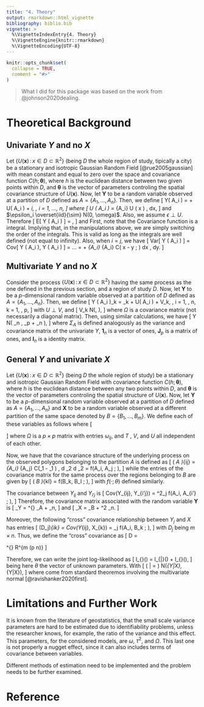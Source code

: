 ```yaml
---
title: "4. Theory"
output: rmarkdown::html_vignette
bibliography: biblio.bib
vignette: >
  %\VignetteIndexEntry{4. Theory}
  %\VignetteEngine{knitr::rmarkdown}
  %\VignetteEncoding{UTF-8}
---
```


```r
knitr::opts_chunk$set(
  collapse = TRUE,
  comment = "#>"
)
```

> What I did for this package was based on the work from @johnson2020dealing.

# Theoretical Background

## Univariate $Y$ and no $X$

Let $\{ U(\mathbf{x}) \,:\, x \in D \subset \mathbb{R}^2 \}$ (being $D$ the
whole region of study, tipically a city) be a stationary and isotropic Gaussian
Random Field [@rue2005gaussian] with mean constant and equal to zero over the
space and covariance function $C(h; \mathbf{\theta})$, where $h$ is the
euclidean distance between two given points within $D$, and $\mathbf{\theta}$ is
the vector of parameters controling the spatial covariance structure of
$U(\mathbf{x})$. Now, let $\mathbf{Y}$ to be a random variable observed at a
partition of $D$ defined as $A = \{A_1, \dots, A_n \}$. Then, we define
\[
Y( A_i ) = \alpha + U( A_i ) + \epsilon_i, \, i = 1, ..., n,
\]
where
\[
U ( A_i ) = \frac{ 1 }{ \lvert A_i \rvert } \int_{A_i} U ( x ) \, dx,
\]
and $\epsilon_i \overset{iid}{\sim} N(0, \omega)$. Also, we assume $\epsilon
\perp U$.  Therefore
\[
E[ Y ( A_i  )  ] = \alpha,
\]
and
\begin{align*}
Cov[ Y ( A_i ), Y ( A_j ) ] & = Cov[\alpha + U( A_i ) + \epsilon_i, \alpha + U(
A_j ) + \epsilon_j] \\
& = Cov[ U( A_i ), U( A_j ) ] 
= Cov \left[ \frac{1}{\lvert A_i \rvert} \int_{A_i} U ( x ) \, dx,
\frac{1}{\lvert A_j \rvert} \int_{A_j} U ( y ) \, dy \right] \\
& =
\frac{1}{\lvert A_i \rvert \lvert A_j \rvert} \int_{A_j} \int_{A_i}
Cov \left[ U ( x ),
U ( y )  \right]
\, dx \, dy \\
& = 
\frac{1}{\lvert A_i \rvert \lvert A_j \rvert} \int_{A_j} \int_{A_i}
C( \lVert x - y \rVert ; \theta) dx \, dy = f(A_i, A_j ; \theta).
\end{align*}
First, note that the Covariance function is a integral. Implying that, in the
manipulations above, we are simply switching the order of the integrals. This is
valid as long as the integrals are well defined (not equal to infinity). Also,
when $i = j$, we have
\[
Var[ Y ( A_i ) ] = Cov[ Y ( A_i ), Y ( A_i ) ] = ... = \omega + \frac{1}{\lvert
A_i \rvert \lvert A_i \rvert} \int_{A_i} \int_{A_i} C( \lVert x - y \rVert ;
\theta) dx \, dy.
\]

## Multivariate $Y$ and no $X$

Consider the process $\{ U(\mathbf{x}) \,:\, x \in D \subset \mathbb{R}^2 \}$
having the same process as the one defined in the previous section, and a region
of study $D$. Now, let $\mathbf{Y}$ to be a _p_-dimensional random variable
observed at a partition of $D$ defined as $A = \{A_1, \dots, A_n \}$. Then, we
define
\[
Y ( A_i )_k = \alpha_k + U( A_i ) + V_k, \, i = 1, \ldots, n, k = 1, \ldots, p,
\]
with $U \perp V$, and
\[
V_k \overset{iid}{\sim} N\left(\mathbf{0}, \Omega \right),
\]
where $\Omega$ is a covariance matrix (not necessarily a diagonal matrix).
Then, using similar calculations, we have
\[
Y \sim N( \mathbf{1}_n \otimes \mathbf{\alpha}, 
\mathbf{J}_p \otimes \Sigma{A} + \mathbf{I}_n \otimes \Omega \),
\]
where $\Sigma_{A}$ is defined analogously as the variance and covariance matrix
of the univariate $Y$, $\mathbf{1}_n$ is a vector of ones, $\mathbf{J}_p$ is a
matrix of ones, and $\mathbf{I}_n$ is a identity matrix.

## General $Y$ and univariate $X$

Let $\{ U(\mathbf{x}) \,:\, x \in D \subset \mathbb{R}^2 \}$ (being $D$ the
whole region of study) be a stationary and isotropic Gaussian Random Field with
covariance function $C(h; \mathbf{\theta})$, where $h$ is the euclidean distance
between any two points within $D$, and $\mathbf{\theta}$ is the vector of
parameters controling the spatial structure of $U(\mathbf{x})$. Now, let
$\mathbf{Y}$ to be a $p$-dimensional random variable observed at a partition of
$D$ defined as $A = \{A_1, \dots, A_n \}$ and $\mathbf{X}$ to be a random
variable observed at a different partition of the same space denoted by $B =
\{B_1, \dots, B_m \}$. We define each of these variables as follows
\begin{equation}
\label{eq:model_1}
\left \{
\begin{array}{l}
Y_{ij} = \alpha_j + \beta_j U( A_i ) + V_{ij}, \, i = 1, \dots, n; \, j = 1, \dots, p \\
X_{k} = \gamma + U( B_k ) + T_{k}, \, k = 1, \dots, m;
\end{array} \right.
\end{equation}
where
\[
\begin{array}{l}
U( A_i ) = \lvert A_i \rvert ^ {-1} \int_{A_i} U(\mathbf{s}) \, d \mathbf{s} \\
U( B_k ) = \lvert B_k \rvert ^ {-1} \int_{B_k} U(\mathbf{s}) \, d \mathbf{s} \\
V_{i} = (V_{i1}, \dots, V_{ip})' \overset{iid}{\sim} N(\mathbf{0}, \Omega) \\
T_{k} = \overset{iid}{\sim} N(0, \tau^2) \\
T_{ij} \perp V_{kl} , \quad T_{ij} \perp U, \quad V_{kl} \perp U,
\end{array}
\]
where $\Omega$ is a $p \times p$ matrix with entries $\omega_{ij}$, and $T$ ,
$V$, and $U$ all independent of each other.

Now, we have that the covariance structure of the underlying process on the
observed polygons belonging to the partition $A$ is defined as
\[
( \Sigma_A )_{ij} = \frac{1}{\lvert A_i \rvert \lvert A_j \rvert} \int_{A_i}
\int_{A_j} C(\Vert \mathbf{s}_1 - \mathbf{s}_1 \Vert) \, d \mathbf{s}_2 d
\mathbf{s}_2 = f(A_i, A_j ; \theta),
\]
while the entries of the covariance matrix for the same process over the regions
belonging to $B$ are given by
\[
( \Sigma_B )_{kl} =  f(B_k, B_l ; \theta),
\]
with $f( \cdot ; \theta)$ defined similarly.

The covariance between $Y_{ij}$ and $Y_{i'j}$ is
\[
Cov(Y_{ij}, Y_{i'j}) = \beta^2_j f(A_i, A_{i'} ; \theta),
\]
Therefore, the covariance matrix associated with the random variable $\mathbf{Y}$ is
\[
\Sigma_Y = \mathbf{\beta} \mathbf{\beta}^{\top} \otimes \Sigma_A +
\Omega \otimes \mathbf{I}_n,
\]
and
\[
\Sigma_X = \Sigma_B + \tau^2 \cdot \mathbf{I}_n.
\]

Moreover, the following "cross" covariance relationship between $Y_{j}$ and
$X$ has entries
\[
(D_j)_{ik} = Cov(Y_{ij}, X_{k}) = \beta_j f(A_i, B_k ; \theta),
\]
with $D_j$ being $m \times n$.
Thus, we define the "cross" covariance as
\[
D = \begin{pmatrix}
D_1 & \cdots & D_p
\end{pmatrix}^{\top} \in R^{m \times (p \cdot n)}
\]

Therefore, we can write the joint log-likelihood as
\[
l_{\mathbf{Y}\mathbf{X}}(\theta) = 
l_{\mathbf{Y}|\mathbf{X}}(\theta) +
l_{\mathbf{X}}(\theta),
\]
being here $\theta$ the vector of unknown parameters. With
\[
(\mathbf{Y} | \mathbf{X} = \mathbf{x}) \sim N(\mu_{Y|X}, \Sigma_{Y|X}),
\]
where
\begin{align*}
& \mu_{Y|X} = \mathbf{1}_n \otimes \mathbf{\alpha} + 
D^{\top} \Sigma^{-1}_X ( \mathbf{x} - \gamma \cdot \mathbf{1}_m) \\
& \Sigma_{Y|X} = \Sigma_Y - D^{\top} \Sigma^{-1}_X D,
\end{align*}
come from standard theoremos involving the multivariate normal
[@ravishanker2020first].

# Limitations and Further Work

It is known from the literature of geostatistics, that the small scale variance
parameters are hard to be estimated due to identifiability problems, unless the
researcher knows, for example, the ratio of the variance and this effect. This
parameters, for the considered models, are $\omega$, $\tau^2$, and
$\Omega$. This last one is not properly a nugget effect, since it can also
includes terms of covariance between variables.  

Different methods of estimation need to be implemented and the problem needs to
be further examined.

# Reference
